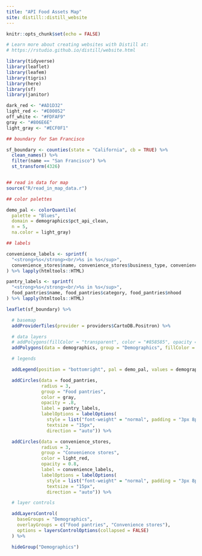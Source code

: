 ```yaml
---
title: "API Food Assets Map"
site: distill::distill_website
---
```


```r
knitr::opts_chunk$set(echo = FALSE)

# Learn more about creating websites with Distill at:
# https://rstudio.github.io/distill/website.html

```

```r
library(tidyverse)
library(leaflet)
library(leafem)
library(tigris)
library(here)
library(sf)
library(janitor)
```

```r
dark_red <- "#AD1D32"
light_red <- "#E00052"
off_white <- "#FDFAF9"
gray <- "#806E6E"
light_gray <- "#ECF0F1"
```

```r
## boundary for San Francisco

sf_boundary <- counties(state = "California", cb = TRUE) %>%
  clean_names() %>%
  filter(name == "San Francisco") %>%
  st_transform(4326)


## read in data for map
source("R/read_in_map_data.r")

```

```r

## color palettes

demo_pal <- colorQuantile(
  palette = "Blues",
  domain = demographics$pct_api_clean,
  n = 5,
  na.color = light_gray)

## labels

convenience_labels <- sprintf(
  "<strong>%s</strong><br/>%s in %s</sup>",
  convenience_stores$name, convenience_stores$business_type, convenience_stores$nhood
) %>% lapply(htmltools::HTML)

pantry_labels <- sprintf(
  "<strong>%s</strong><br/>%s in %s</sup>",
  food_pantries$name, food_pantries$category, food_pantries$nhood
) %>% lapply(htmltools::HTML)

```


```r
leaflet(sf_boundary) %>%

  # basemap
  addProviderTiles(provider = providers$CartoDB.Positron) %>%

  # data layers
  # addPolygons(fillColor = "transparent", color = "#858585", opacity = 1, weight = 2) %>%
  addPolygons(data = demographics, group = "Demographics", fillColor = ~demo_pal(pct_api_clean), color = gray, weight = 1, fillOpacity = .8) %>%

  # legends

  addLegend(position = "bottomright", pal = demo_pal, values = demographics$pct_api_clean, opacity = .8, title = "% Asian or Pacific Islander<br>ACS 2019 (5-year)", group = "Demographics") %>%

  addCircles(data = food_pantries,
             radius = 3,
             group = "Food pantries",
             color = gray,
             opacity = .8,
             label = pantry_labels,
             labelOptions = labelOptions(
               style = list("font-weight" = "normal", padding = "3px 8px", "color" = gray),
               textsize = "15px",
               direction = "auto")) %>%

  addCircles(data = convenience_stores,
             radius = 3,
             group = "Convenience stores",
             color = light_red,
             opacity = 0.8,
             label = convenience_labels,
             labelOptions = labelOptions(
               style = list("font-weight" = "normal", padding = "3px 8px", "color" = dark_red),
               textsize = "15px",
               direction = "auto")) %>%

  # layer controls

  addLayersControl(
    baseGroups = "Demographics",
    overlayGroups = c("Food pantries", "Convenience stores"),
    options = layersControlOptions(collapsed = FALSE)
  ) %>%

  hideGroup("Demographics")

```

